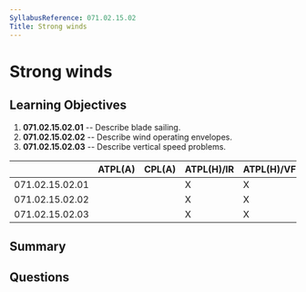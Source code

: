 ```yaml
---
SyllabusReference: 071.02.15.02
Title: Strong winds
---
```


# Strong winds

## Learning Objectives

1.  **071.02.15.02.01** -- Describe blade sailing.
2.  **071.02.15.02.02** -- Describe wind operating envelopes.
3.  **071.02.15.02.03** -- Describe vertical speed problems.

|                 | ATPL(A) | CPL(A) | ATPL(H)/IR | ATPL(H)/VFR | CPL(H) | IR | CBIR(A) |
| --------------- | ------- | ------ | ---------- | ----------- | ------ | -- | ------- |
| 071.02.15.02.01 |         |        | X          | X           | X      |    |         |
| 071.02.15.02.02 |         |        | X          | X           | X      |    |         |
| 071.02.15.02.03 |         |        | X          | X           | X      |    |         |

## Summary

## Questions
